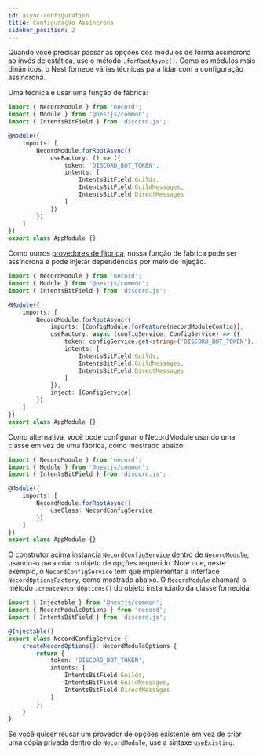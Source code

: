 ```yaml
---
id: async-configuration
title: Configuração Assíncrona
sidebar_position: 2
---
```


Quando você precisar passar as opções dos módulos de forma assíncrona ao invés de estática, use o método `.forRootAsync()`. Como os módulos mais dinâmicos, o Nest fornece várias técnicas para lidar com a configuração assíncrona.

Uma técnica é usar uma função de fábrica:

```typescript title="src/app.module.ts"
import { NecordModule } from 'necord';
import { Module } from '@nestjs/common';
import { IntentsBitField } from 'discord.js';

@Module({
    imports: [
        NecordModule.forRootAsync({
            useFactory: () => ({
                token: 'DISCORD_BOT_TOKEN',
                intents: [
                    IntentsBitField.Guilds,
                    IntentsBitField.GuildMessages,
                    IntentsBitField.DirectMessages
                ]
            })
        })
    ]
})
export class AppModule {}
```

Como outros [provedores de fábrica](https://docs.nestjs.com/fundamentals/custom-providers#factory-providers-usefactory), nossa função de fábrica pode ser assíncrona e pode injetar dependências por meio de injeção.

```typescript title="src/app.module.ts"
import { NecordModule } from 'necord';
import { Module } from '@nestjs/common';
import { IntentsBitField } from 'discord.js';

@Module({
    imports: [
        NecordModule.forRootAsync({
            imports: [ConfigModule.forFeature(necordModuleConfig)],
            useFactory: async (configService: ConfigService) => ({
                token: configService.get<string>('DISCORD_BOT_TOKEN'),
                intents: [
                    IntentsBitField.Guilds,
                    IntentsBitField.GuildMessages,
                    IntentsBitField.DirectMessages
                ]
            }),
            inject: [ConfigService]
        })
    ]
})
export class AppModule {}
```

Como alternativa, você pode configurar o NecordModule usando uma classe em vez de uma fábrica, como mostrado abaixo:

```typescript title="src/app.module.ts"
import { NecordModule } from 'necord';
import { Module } from '@nestjs/common';
import { IntentsBitField } from 'discord.js';

@Module({
    imports: [
        NecordModule.forRootAsync({
            useClass: NecordConfigService
        })
    ]
})
export class AppModule {}
```

O construtor acima instancia `NecordConfigService` dentro de `NecordModule`, usando-o para criar o objeto de opções requerido. Note que, neste exemplo, o `NecordConfigService` tem que implementar a interface `NecordOptionsFactory`, como mostrado abaixo. O `NecordModule` chamará o método `.createNecordOptions()` do objeto instanciado da classe fornecida.

```typescript title="src/discord-config.service.ts"
import { Injectable } from '@nestjs/common';
import { NecordModuleOptions } from 'necord';
import { IntentsBitField } from 'discord.js';

@Injectable()
export class NecordConfigService {
    createNecordOptions(): NecordModuleOptions {
        return {
            token: 'DISCORD_BOT_TOKEN',
            intents: [
                IntentsBitField.Guilds,
                IntentsBitField.GuildMessages,
                IntentsBitField.DirectMessages
            ]
        };
    }
}
```

Se você quiser reusar um provedor de opções existente em vez de criar uma cópia privada dentro do `NecordModule`, use a sintaxe `useExisting`.
